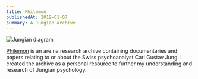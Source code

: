 ```yaml
---
title: Philemon
publishedAt: 2019-01-07
summary: A Jungian archive
---
```


![Jungian diagram](/jung.webp)

[Philemon](https://are.na/tom-y/philemon) is an are.na research archive containing documentaries and papers relating to or about the Swiss psychoanalyst Carl Gustav Jung. I created the archive as a personal resource to further my understanding and research of Jungian psychology.
